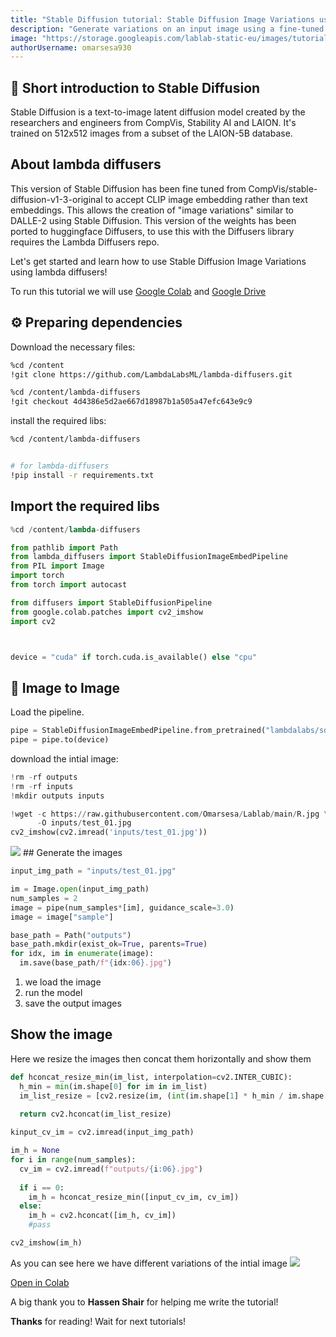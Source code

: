 ```yaml
---
title: "Stable Diffusion tutorial: Stable Diffusion Image Variations using lambda diffusers"
description: "Generate variations on an input image using a fine-tuned version of Stable Diffusion"
image: "https://storage.googleapis.com/lablab-static-eu/images/tutorials/stable_diffusion_image_variations.png"
authorUsername: omarsesa930
---
```


## 🧐 Short introduction to Stable Diffusion

Stable Diffusion is a text-to-image latent diffusion model created by the researchers and engineers from CompVis, Stability AI and LAION. It's trained on 512x512 images from a subset of the LAION-5B database.

## About lambda diffusers

This version of Stable Diffusion has been fine tuned from CompVis/stable-diffusion-v1-3-original to accept CLIP image embedding rather than text embeddings. This allows the creation of "image variations" similar to DALLE-2 using Stable Diffusion. This version of the weights has been ported to huggingface Diffusers, to use this with the Diffusers library requires the Lambda Diffusers repo.

Let's get started and learn how to use Stable Diffusion Image Variations using lambda diffusers!

To run this tutorial we will use [Google Colab](https://colab.research.google.com/) and [Google Drive](https://www.google.com/drive/)

## ⚙️ Preparing dependencies

Download the necessary files:

```bash
%cd /content
!git clone https://github.com/LambdaLabsML/lambda-diffusers.git

%cd /content/lambda-diffusers
!git checkout 4d4386e5d2ae667d18987b1a505a47efc643e9c9
```

install the required libs:

```bash
%cd /content/lambda-diffusers


# for lambda-diffusers
!pip install -r requirements.txt
```

## Import the required libs

```python
%cd /content/lambda-diffusers

from pathlib import Path
from lambda_diffusers import StableDiffusionImageEmbedPipeline
from PIL import Image
import torch
from torch import autocast

from diffusers import StableDiffusionPipeline
from google.colab.patches import cv2_imshow
import cv2



device = "cuda" if torch.cuda.is_available() else "cpu"
```

## 🎥 Image to Image

Load the pipeline.

```python
pipe = StableDiffusionImageEmbedPipeline.from_pretrained("lambdalabs/sd-image-variations-diffusers")
pipe = pipe.to(device)
```

download the intial image:

```python
!rm -rf outputs
!rm -rf inputs
!mkdir outputs inputs

!wget -c https://raw.githubusercontent.com/Omarsesa/Lablab/main/R.jpg \
      -O inputs/test_01.jpg
cv2_imshow(cv2.imread('inputs/test_01.jpg'))
```

<Img src="https://storage.googleapis.com/lablab-static-eu/images/tutorials/init_image_stable_diffusion_image_variation_1.png"/>
## Generate the images

```python
input_img_path = "inputs/test_01.jpg"

im = Image.open(input_img_path)
num_samples = 2
image = pipe(num_samples*[im], guidance_scale=3.0)
image = image["sample"]

base_path = Path("outputs")
base_path.mkdir(exist_ok=True, parents=True)
for idx, im in enumerate(image):
  im.save(base_path/f"{idx:06}.jpg")
```

1. we load the image
2. run the model
3. save the output images

## Show the image

Here we resize the images then concat them horizontally and show them

```python
def hconcat_resize_min(im_list, interpolation=cv2.INTER_CUBIC):
  h_min = min(im.shape[0] for im in im_list)
  im_list_resize = [cv2.resize(im, (int(im.shape[1] * h_min / im.shape[0]), h_min), interpolation=interpolation) for im in im_list]
  
  return cv2.hconcat(im_list_resize)
```

```python
kinput_cv_im = cv2.imread(input_img_path)

im_h = None
for i in range(num_samples):
  cv_im = cv2.imread(f"outputs/{i:06}.jpg")
  
  if i == 0:
    im_h = hconcat_resize_min([input_cv_im, cv_im])
  else:
    im_h = cv2.hconcat([im_h, cv_im])
    #pass

cv2_imshow(im_h)
```
As you can see here we have different variations of the intial image
<Img src="https://storage.googleapis.com/lablab-static-eu/images/tutorials/image_stable_diffusion_image_variation_1.png"/>

[Open in Colab](https://colab.research.google.com/github/Omarsesa/Lablab/blob/main/Stable__Diffusion_Lambda_diffusers.ipynb)

A big thank you to **Hassen Shair** for helping me write the tutorial!

**Thanks** for reading! Wait for next tutorials!
